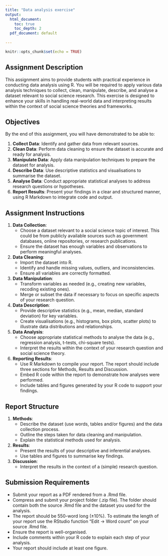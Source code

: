 ```yaml
---
title: "Data analysis exercise"
output:
  html_document:
    toc: true
    toc_depth: 2
  pdf_document: default
  
---
```


```r
knitr::opts_chunk$set(echo = TRUE)
```

## Assignment Description

This assignment aims to provide students with practical experience in conducting data analysis using R. You will be required to apply various data analysis techniques to collect, clean, manipulate, describe, and analyse a dataset relevant to social science research. This exercise is designed to enhance your skills in handling real-world data and interpreting results within the context of social science theories and frameworks.

## Objectives

By the end of this assignment, you will have demonstrated to be able to:

1. **Collect Data**: Identify and gather data from relevant sources.
2. **Clean Data**: Perform data cleaning to ensure the dataset is accurate and ready for analysis.
3. **Manipulate Data**: Apply data manipulation techniques to prepare the dataset for analysis.
4. **Describe Data**: Use descriptive statistics and visualisations to summarise the dataset.
5. **Analyse Data**: Conduct appropriate statistical analyses to address research questions or hypotheses.
6. **Report Results**: Present your findings in a clear and structured manner, using R Markdown to integrate code and output.

## Assignment Instructions

1. **Data Collection**:
   - Choose a dataset relevant to a social science topic of interest. This could be from publicly available sources such as government databases, online repositories, or research publications.
   - Ensure the dataset has enough variables and observations to perform meaningful analyses.

2. **Data Cleaning**:
   - Import the dataset into R.
   - Identify and handle missing values, outliers, and inconsistencies.
   - Ensure all variables are correctly formatted.

3. **Data Manipulation**:
   - Transform variables as needed (e.g., creating new variables, recoding existing ones).
   - Merge or subset the data if necessary to focus on specific aspects of your research question.

4. **Data Description**:
   - Provide descriptive statistics (e.g., mean, median, standard deviation) for key variables.
   - Create visualisations (e.g., histograms, box plots, scatter plots) to illustrate data distributions and relationships.

5. **Data Analysis**:
   - Choose appropriate statistical methods to analyse the data (e.g., regression analysis, t-tests, chi-square tests).
   - Interpret the results within the context of your research question and social science theory.

6. **Reporting Results**:
   - Use R Markdown to compile your report. The report should include three sections for Methods, Results and Discussion.
   - Embed R code within the report to demonstrate how analyses were performed.
   - Include tables and figures generated by your R code to support your findings.

## Report Structure


1. **Methods**:
   - Describe the dataset (use words, tables and/or figures) and the data collection process.
   - Outline the steps taken for data cleaning and manipulation.
   - Explain the statistical methods used for analysis.

2. **Results**:
   - Present the results of your descriptive and inferential analyses.
   - Use tables and figures to summarise key findings.

3. **Discussion**:
   - Interpret the results in the context of a (simple) research question.

## Submission Requirements

- Submit your report as a PDF rendered from a .Rmd file.
- Compress and submit your project folder (.zip file). The folder should contain both the source .Rmd file and the dataset you used for the analysis.
- The report should be 550-word long (±10%). To estimate the length of your report use the RStudio function "Edit -> Word count" on your source .Rmd file. 
- Ensure the report is well-organised.
- Include comments within your R code to explain each step of your analysis.
- Your report should include at least one figure.
